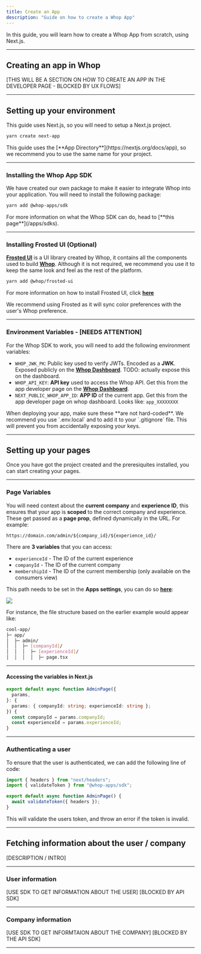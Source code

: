 ```yaml
---
title: Create an App
description: "Guide on how to create a Whop App"
---
```


In this guide, you will learn how to create a Whop App from scratch, using Next.js.

---

## Creating an app in Whop

[THIS WILL BE A SECTION ON HOW TO CREATE AN APP IN THE DEVELOPER PAGE - BLOCKED BY UX FLOWS]

---

## Setting up your environment

This guide uses Next.js, so you will need to setup a Next.js project.

```bash
yarn create next-app
```

<Note>
  This guide uses the [**App Directory**](https://nextjs.org/docs/app), so we
  recommend you to use the same name for your project.
</Note>

---

### Installing the Whop App SDK

We have created our own package to make it easier to integrate Whop into your application. You will need to install the following package:

```bash
yarn add @whop-apps/sdk
```

<Note>
  For more information on what the Whop SDK can do, head to [**this
  page**](/apps/sdks).
</Note>

---

### Installing Frosted UI (Optional)

[**Frosted UI**](https://storybook.whop.com) is a UI library created by Whop, it contains all the components used to build [**Whop**](https://whop.com). Although it is not required, we recommend you use it to keep the same look and feel as the rest of the platform.

```bash
yarn add @whop/frosted-ui
```

For more information on how to install Frosted UI, click [**here**](/apps/frosted)

<Tip>
  We recommend using Frosted as it will sync color preferences with the user's
  Whop preference.
</Tip>

---

### Environment Variables - [NEEDS ATTENTION]

For the Whop SDK to work, you will need to add the following environment variables:

- `WHOP_JWK_PK`: Public key used to verify JWTs. Encoded as a **JWK**. Exposed publicly on the [**Whop Dashboard**](https://dash.whop.com/settings/developer). TODO: actually expose this on the dashboard.
- `WHOP_API_KEY`: **API key** used to access the Whop API. Get this from the app developer page on the [**Whop Dashboard**](https://dash.whop.com/settings/developer).
- `NEXT_PUBLIC_WHOP_APP_ID`: **APP ID** of the current app. Get this from the app developer page on whop dashboard. Looks like: `app_XXXXXXXX`

<Note>
  When deploying your app, make sure these **are not hard-coded**. We recommend
  you use `.env.local` and to add it to your `.gitignore` file. This will
  prevent you from accidentally exposing your keys.
</Note>

---

## Setting up your pages

Once you have got the project created and the preresiquites installed, you can start creating your pages.

---

### Page Variables

You will need context about the **current company** and **experience ID**, this ensures that your app is **scoped** to the correct company and experience. These get passed as a **page prop**, defined dynamically in the URL. For example:

```
https://domain.com/admin/${company_id}/${experience_id}/
```

There are **3 variables** that you can access:

- `experienceId` - The ID of the current experience
- `companyId` - The ID of the current company
- `membershipId` - The ID of the current membership (only available on the consumers view)

This path needs to be set in the **Apps settings**, you can do so [**here**](https://dash.whop.com/settings/developer):

<Frame
  caption="Make sure all variable names are formatted correctly. They should be pre-fixed
  with `$`"
>
  <img src="https://i.imgur.com/TB1Q8ja.png" />
</Frame>

For instance, the file structure based on the earlier example would appear like:

```bash
cool-app/
├─ app/
│  ├─ admin/
│  │  ├─ [companyId]/
│  │  │  ├─ [experienceId]/
│  │  │  │  ├─ page.tsx
```

---

#### Accessing the variables in Next.js

```typescript
export default async function AdminPage({
  params,
}: {
  params: { companyId: string; experienceId: string };
}) {
  const companyId = params.companyId;
  const experienceId = params.experienceId;
}
```

---

### Authenticating a user

To ensure that the user is authenticated, we can add the following line of code:

```typescript
import { headers } from "next/headers";
import { validateToken } from "@whop-apps/sdk";

export default async function AdminPage() {
  await validateToken({ headers });
}
```

This will validate the users token, and throw an error if the token is invalid.

---

## Fetching information about the user / company

[DESCRIPTION / INTRO]

---

### User information

[USE SDK TO GET INFORMATION ABOUT THE USER]
[BLOCKED BY API SDK]

---

### Company information

[USE SDK TO GET INFORMTAION ABOUT THE COMPANY]
[BLOCKED BY THE API SDK]

---
